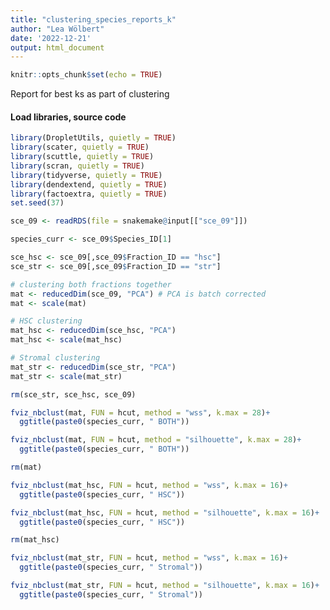 ```yaml
---
title: "clustering_species_reports_k"
author: "Lea Wölbert"
date: '2022-12-21'
output: html_document
---
```


```r
knitr::opts_chunk$set(echo = TRUE)
```

Report for best ks as part of clustering 

#### Load libraries, source code 

```r
library(DropletUtils, quietly = TRUE) 
library(scater, quietly = TRUE) 
library(scuttle, quietly = TRUE) 
library(scran, quietly = TRUE) 
library(tidyverse, quietly = TRUE) 
library(dendextend, quietly = TRUE) 
library(factoextra, quietly = TRUE) 
set.seed(37)
```

```r
sce_09 <- readRDS(file = snakemake@input[["sce_09"]])

species_curr <- sce_09$Species_ID[1]
```

```r

sce_hsc <- sce_09[,sce_09$Fraction_ID == "hsc"]
sce_str <- sce_09[,sce_09$Fraction_ID == "str"]

# clustering both fractions together
mat <- reducedDim(sce_09, "PCA") # PCA is batch corrected
mat <- scale(mat)

# HSC clustering
mat_hsc <- reducedDim(sce_hsc, "PCA") 
mat_hsc <- scale(mat_hsc)

# Stromal clustering
mat_str <- reducedDim(sce_str, "PCA")
mat_str <- scale(mat_str)

rm(sce_str, sce_hsc, sce_09)
```

```r

fviz_nbclust(mat, FUN = hcut, method = "wss", k.max = 28)+
  ggtitle(paste0(species_curr, " BOTH"))

fviz_nbclust(mat, FUN = hcut, method = "silhouette", k.max = 28)+
  ggtitle(paste0(species_curr, " BOTH"))

rm(mat)
```

```r

fviz_nbclust(mat_hsc, FUN = hcut, method = "wss", k.max = 16)+
  ggtitle(paste0(species_curr, " HSC"))

fviz_nbclust(mat_hsc, FUN = hcut, method = "silhouette", k.max = 16)+
  ggtitle(paste0(species_curr, " HSC"))

rm(mat_hsc)
```

```r

fviz_nbclust(mat_str, FUN = hcut, method = "wss", k.max = 16)+
  ggtitle(paste0(species_curr, " Stromal"))

fviz_nbclust(mat_str, FUN = hcut, method = "silhouette", k.max = 16)+
  ggtitle(paste0(species_curr, " Stromal"))

```
